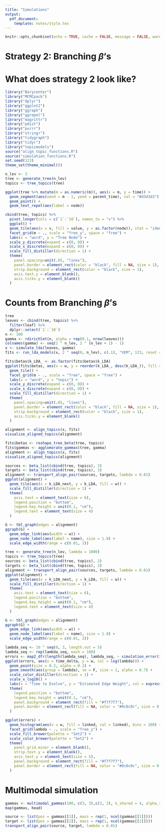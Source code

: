 ```yaml
---
title: "Simulations"
output:
  pdf_document:
    template: notes/style.tex
---
```


```r
knitr::opts_chunk$set(echo = TRUE, cache = FALSE, message = FALSE, warning = FALSE, fig.width = 5, fig.height = 2)
```

\begin{enumerate}
\item The purpose of simulation is to provide a controlled environment within
which we can compare alternative analysis strategies. At the very least, we can
define a distance between learned alignments and specify which choices lead to
similar and different alignments. Ideally, we could also say something about
whether one alignment is ``better'' than another, but I'm not worried if we
can't answer this definitively.
\item Strategy 1 [Ordinary LDA]: We could just simulate from an LDA model with a
fixed $K$. This sounds a little silly -- why bother with alignment? -- but the
truth is we'd never know $K$ in practice, so the alignment exercise could still
be productive. This simulation is also useful if we want to illustrate how
refinements (and their associated metrics) look before and after the true $K$ is
hit.
\item Something I don't like about just simulating from a fixed $K$ is that
people might then become fixated on choosing the ``right'' $K$, which is
inimical\footnote{To use a word I just learned.} to the whole point of the
study. I'd like to argue that none of the choices of $K$ are true, but for a
given purpose, there might be a few ranges of $K$ where results are similar.
\end{enumerate}

# Strategy 2: Branching $\beta$'s
\begin{enumerate}
\item For this reason, a more complex setup might be useful. The idea in this
strategy is to simulate topics that branch off from one another over time. We
would simulate documents from the topics at the leaves. However, since we know
the overall branching structure, we can argue that topics with a similar
most-recent-common-ancestor should appear closer to one another in our diagram.
Further, it would be interesting if the intermediate branches on the tree are
somehow recovered when estimating with smaller $K$.
\item How to implement strategy 2, specifically? We can define something
inductively. Start with a $\mu_{0} = 0$. Given a tree of means, we simulate a
new leaf node according to
\begin{align*}
\mu_{i} \vert \mu_{\mathcal{P}\left(i\right)} &\sim \Gsn\left(\mu_{i} \vert \mu_{\mathcal{P}\left(i\right)}, T_{\mathcal{P}\left(i\right)} I_{d}\right)
\end{align*}
where $T_{\mathcal{P}\left(i\right)}$ denotes the time elapsed between the
parent node $\mathcal{P}\left(i\right)$ and all its children.
\item To fully specify this, we need to determine (i) the $T_i$'s and (ii) the
number of children for each node. For (i), we just simulate $T_i \sim
\text{Expo}\left(\lambda\right)$, and for (ii) we just always choose 2. \item
This is a simulation in $\reals^{V}$, but our data have to lie on $\simplex^{V -
1}$. So, let's squash all the means onto the simplex. Specifically, suppose $L$
indexes all the leaf nodes. Then we define topics according to,
\begin{align*}
\beta_{l} := \frac{\exp{\mu_{l}}}{\sum_{l^{\prime} \in L} \exp{\mu_{l^{\prime}}}},
\end{align*}
where $\exp{}$ is applied elementwise.
\end{enumerate}

# What does strategy 2 look like?

```r
library("Barycenter")
library("MCMCpack")
library("dplyr")
library("ggplot2")
library("ggraph")
library("ggrepel")
library("magrittr")
library("pdist")
library("purrr")
library("stringr")
library("tidygraph")
library("tidyr")
library("topicmodels")
source("align_topic_functions.R")
source("simulation_functions.R")
set.seed(123)
theme_set(theme_minimal())
```

```r
n_lev <- 3
tree <- generate_tree(n_lev)
topics <- tree_topics(tree)
```

```r
ggplot(tree %>% mutate(m = as.numeric(m)), aes(x = m, y = time)) +
  geom_segment(aes(xend = m - 1, yend = parent_time), col = "#d3d3d3") +
  geom_point() +
  geom_text_repel(aes(label = node))
```

```r
cbind(tree, topics) %>%
  pivot_longer(cols = c(`1`:`10`), names_to = "v") %>%
  ggplot() +
  geom_tile(aes(x = v, fill = value, y = as.factor(node)), stat = "identity") +
  facet_grid(m ~ ., scale = "free_y", space = "free") +
  labs(x = "word", y = "Tree Node") +
  scale_y_discrete(expand = c(0, 0)) +
  scale_x_discrete(expand = c(0, 0)) +
  scale_fill_distiller(direction = 1) +
  theme(
    panel.spacing=unit(.05, "lines"),
    panel.border = element_rect(color = "black", fill = NA, size = 1),
    strip.background = element_rect(color = "black", size = 1),
    axis.text.y = element_blank(),
    axis.ticks.y = element_blank()
  )
```

# Counts from Branching $\beta$'s

\begin{enumerate}
\item Given these $\beta$'s, we can simulate a dataset of counts $\*X\in
\reals^{n \times V}$. We simulate $\gamma_{i} \sim \text{Dir}\left(\alpha
\*1_{K}\right)$ and then draw $\*x_{i} \sim \text{Mult}\left(n_{0},
B\gamma_{i}\right)$ where $B \in \reals^{V \times K}$ concatenates all the
topics horizontally.
\item A larger $\alpha$ creates $\gamma_{i}$'s across the full polytope whose
corners are $\beta_{k}$. Smaller $\alpha$ encourages $\gamma_{i}$ to concentrate
at corners or edges of this polytope. The choice of $\alpha$ basically
interpolates between gradient and clustering structure. Since it seems easier to
recover hierarchical structure in the more clustered setting, we choose $\alpha
= 0.1$.
\end{enumerate}

```r
tree
leaves <- cbind(tree, topics) %>%
  filter(leaf) %>%
  dplyr::select(`1`:`10`)
n <- 100
gamma <- rdirichlet(n, alpha = rep(0.1, nrow(leaves)))
colnames(gamma) <- seq(2 ^ n_lev, 2 ^ (n_lev + 1) - 1)
x <- simulate_lda(leaves, gamma)
fits <- run_lda_models(x, 2 ^ seq(0, n_lev), c(.1), "VEM", 123, reset = TRUE)
```

```r
fits$betas$k_LDA_ <- as.factor(fits$betas$k_LDA)
ggplot(fits$betas, aes(x = w, y = reorder(k_LDA_, desc(k_LDA_)), fill = b)) +
  geom_tile() +
  facet_grid(m ~ ., scale = "free", space = "free") +
  labs(x = "word", y = "topic") +
  scale_y_discrete(expand = c(0, 0)) +
  scale_x_discrete(expand = c(0, 0)) +
  scale_fill_distiller(direction = 1) +
  theme(
    panel.spacing=unit(.05, "lines"),
    panel.border = element_rect(color = "black", fill = NA, size = 1),
    strip.background = element_rect(color = "black", size = 1),
    axis.ticks.y = element_blank()
  )
```
```r
alignment <- align_topics(x, fits)
visualize_aligned_topics(alignment)
```

```r
fits$betas <- reshape_tree_beta(tree, topics)
fits$gammas <- agglomorate_gammas(tree, gamma)
alignment <- align_topics(x, fits)
visualize_aligned_topics(alignment)
```

\begin{enumerate}
\item It's not clear how to compare the fitted with the true set of topics,
because we would need to account for two sources of error: failure to recover
the correct topics or failure to align. It would be simpler if we could decouple
these different sources of error.
\item For the second, we could align the true topics as they are, to see if they
recover the tree. This is easy to understand, but leaves us open to the
criticism that alignment might collapse if there are even small errors in
recovered topics.
\item For the first, we could compute the likelihood of new data under the true
and recovered topics\footnote{We would have to identify reasonable choices of
$\gamma_{i}$ in the new data, perhaps regressing documents onto topics?}. \item
To get towards the second item above, we will ignore `x` for now, focusing
solely on the simulated topic tree. I arbitrarily set all the topic weights
equal to one another.
\end{enumerate}

```r
sources <- beta_list(cbind(tree, topics), 2)
targets <- beta_list(cbind(tree, topics), 3)
alignment <- transport_align_pair(sources, targets, lambda = 0.01)
ggplot(alignment) +
  geom_tile(aes(x = k_LDA_next, y = k_LDA, fill = w)) +
  scale_fill_distiller(direction = 1) +
  theme(
    axis.text = element_text(size = 6),
    legend.position = "bottom",
    legend.key.height = unit(0.1, "cm"),
    legend.text = element_text(size = 4)
  )
```

```r
G <- tbl_graph(edges = alignment)
ggraph(G) +
  geom_edge_link(aes(width = w)) +
  geom_node_label(aes(label = name), size = 1.8) +
  scale_edge_width(range = c(0.01, 2))
```

\begin{enumerate}
\item It seems that for the tree constructed above, it's easy to reconstruct the
alignment. Is there a point at which it breaks down? A more challenging
situation will be necessary in order to fruitfully compare competing approaches.
\item One way to make the problem harder is to give less time for the topics to
evolve along the tree. This can be accomplished by reducing the mean of the
exponential branching times. It would be interesting to estimate these
alignments along a sequence of increasingly challenging problems, in the spirit
of Le Cam's LAN.
\item This intuition is confirmed in the figure below.
\end{enumerate}

```r
tree <- generate_tree(n_lev, lambda = 1000)
topics <- tree_topics(tree)
sources <- beta_list(cbind(tree, topics), 2)
targets <- beta_list(cbind(tree, topics), 3)
alignment <- transport_align_pair(sources, targets, lambda = 0.01)
ggplot(alignment) +
  geom_tile(aes(x = k_LDA_next, y = k_LDA, fill = w)) +
  scale_fill_distiller(direction = 1) +
  theme(
    axis.text = element_text(size = 6),
    legend.position = "bottom",
    legend.key.height = unit(0.1, "cm"),
    legend.text = element_text(size = 4)
  )
```

```r
G <- tbl_graph(edges = alignment)
ggraph(G) +
  geom_edge_link(aes(width = w)) +
  geom_node_label(aes(label = name), size = 1.8) +
  scale_edge_width(range = c(0.01, 2))
```
```r
lambda_seq <- 10 ^ seq(0, 3, length.out = 5)
lambda_seq <- rep(lambda_seq, each = 100)
errors <- map2_dfr(length(lambda_seq), lambda_seq, ~ simulation_error(3, .y))
ggplot(errors, aes(x = time_delta, y = w, col = log(lambda))) +
  geom_point(size = 0.2, alpha = 0.2) +
  geom_smooth(aes(group = lambda), se = F, size = 1, alpha = 0.7) +
  scale_color_distiller(direction = 1) +
  scale_x_log10() +
  labs(x = "Time to Evolve", y = "Estimated Edge Weight", col = expression(lambda)) +
  theme(
    legend.position = "bottom",
    legend.key.height = unit(0.1, "cm"),
    panel.background = element_rect(fill = "#f7f7f7"),
    panel.border = element_rect(fill = NA, color = "#0c0c0c", size = 0.6),
  )
```

```r
ggplot(errors) +
  geom_histogram(aes(x = w, fill = linked, col = linked), bins = 100) +
  facet_grid(lambda ~ ., scale = "free_y") +
  scale_fill_brewer(palette = "Set2") +
  scale_color_brewer(palette = "Set2") +
  theme(
    panel.grid.minor = element_blank(),
    strip.text.y = element_blank(),
    axis.text.y = element_text(size = 5),
    panel.background = element_rect(fill = "#f7f7f7"),
    panel.border = element_rect(fill = NA, color = "#0c0c0c", size = 0.6),
  )
```


# Multimodal simulation

\begin{enumerate}
\item How can we evaluate alignment of topics learned across modalities?
\item Strategy 1: We can simulate $\gamma$'s across modes so that some
``columns'' are shared between modes while others are unique. The $\beta$'s can
be completely independent, since we don't really care to compare them anyways.
\item To elaborate, choose $K_{X}, K_{Y}$, and $K_{S}$ for the number of topics
that are unique to $X$ and $Y$ and shared ($S$). For the first $K_{S}$, we can
simulate mixed memberships $\gamma_{k}^{X} \equiv \gamma_{k}^{Y}$. For the
remaining $K_{X}$ topics in $X$, we simulate $\gamma_{k}^{X}$ without regard to
$Y$ (and vice versa).
\item How can we tie together the $\gamma_{k}$'s for shared indices? A simple
approach is to use a stick breaking construction. For $k \leq K_{S}$, we
simulate,
\begin{align*}
\gamma_{k} &:= v_{k}\prod_{k^{\prime} < k} \left(1 - v_{k^{\prime}}\right) \\
v_{k} &\sim \text{Beta}\left(1, \alpha\right),
\end{align*}
and we set $\gamma_{k}^{X} = \gamma_{k}^{Y} = \gamma_{k}$. For the remaining
topics within the $X$ modality, we draw from
\begin{align*}
\gamma_{k} &:= v_{k}\prod_{k^{\prime} = 1}^{K_{S}}\left(1 - v_{k^{\prime}}\right)\prod_{k^{x} = K_{S} + 1}^{k - 1}\left(1 - v_{k^{x}}\right) \\
v_{k^{x}} &\sim \text{Beta}\left(1, \alpha\right),
\end{align*}
and similarly for mode $Y$.
\item The interpretation of the process above is that we take a stick and break
off $K_{S}$ parts, whose lengths correspond to the $\gamma_{k}$'s for the shared
topics. We then clone whatever is left of the stick, so there is one stick per
each mode. Those remaining sticks are then broken independently via the same
mechanism.
\item A downside of Strategy 1 is that it doesn't evaluate our ability to search
for ``soft'' matchings between topics across modes. The shared topics in one
mode can be perfectly matched to the shared topics in the other.
\end{enumerate}

```r
gammas <- multimodal_gammas(100, c(3, 3),c(3, 3), k_shared = 4, alpha_shared = 3)
map(gammas, head)
```

```r
source <- list(pos = gammas[[1]], mass = rep(1, ncol(gammas[[1]])))
target <- list(pos = gammas[[2]], mass = rep(1, ncol(gammas[[2]])))
transport_align_pair(source, target, lambda = 0.01)
```
